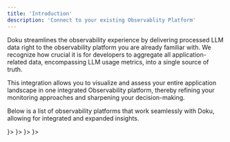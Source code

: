 ```yaml
---
title: 'Introduction'
description: 'Connect to your existing Observablity Platform'
---
```


Doku streamlines the observability experience by delivering processed LLM data right to the observability platform you are already familiar with. We recognize how crucial it is for developers to aggregate all application-related data, encompassing LLM usage metrics, into a single source of truth.

This integration allows you to visualize and assess your entire application landscape in one integrated Observability platform, thereby refining your monitoring approaches and sharpening your decision-making.

Below is a list of observability platforms that work seamlessly with Doku, allowing for integrated and expanded insights.

<CardGroup cols={2}>
    <Card title="Grafana OSS" href="/0.0.1/integrations/grafanaoss" icon={<svg role="img" viewBox="0 0 24 24" xmlns="http://www.w3.org/2000/svg"><title>Grafana</title><path d="M23.02 10.59a8.578 8.578 0 0 0-.862-3.034 8.911 8.911 0 0 0-1.789-2.445c.337-1.342-.413-2.505-.413-2.505-1.292-.08-2.113.4-2.416.62-.052-.02-.102-.044-.154-.064-.22-.089-.446-.172-.677-.247-.231-.073-.47-.14-.711-.197a9.867 9.867 0 0 0-.875-.161C14.557.753 12.94 0 12.94 0c-1.804 1.145-2.147 2.744-2.147 2.744l-.018.093c-.098.029-.2.057-.298.088-.138.042-.275.094-.413.143-.138.055-.275.107-.41.166a8.869 8.869 0 0 0-1.557.87l-.063-.029c-2.497-.955-4.716.195-4.716.195-.203 2.658.996 4.33 1.235 4.636a11.608 11.608 0 0 0-.607 2.635C1.636 12.677.953 15.014.953 15.014c1.926 2.214 4.171 2.351 4.171 2.351.003-.002.006-.002.006-.005.285.509.615.994.986 1.446.156.19.32.371.488.548-.704 2.009.099 3.68.099 3.68 2.144.08 3.553-.937 3.849-1.173a9.784 9.784 0 0 0 3.164.501h.08l.055-.003.107-.002.103-.005.003.002c1.01 1.44 2.788 1.646 2.788 1.646 1.264-1.332 1.337-2.653 1.337-2.94v-.058c0-.02-.003-.039-.003-.06.265-.187.52-.387.758-.6a7.875 7.875 0 0 0 1.415-1.7c1.43.083 2.437-.885 2.437-.885-.236-1.49-1.085-2.216-1.264-2.354l-.018-.013-.016-.013a.217.217 0 0 1-.031-.02c.008-.092.016-.18.02-.27.011-.162.016-.323.016-.48v-.253l-.005-.098-.008-.135a1.891 1.891 0 0 0-.01-.13c-.003-.042-.008-.083-.013-.125l-.016-.124-.018-.122a6.215 6.215 0 0 0-2.032-3.73 6.015 6.015 0 0 0-3.222-1.46 6.292 6.292 0 0 0-.85-.048l-.107.002h-.063l-.044.003-.104.008a4.777 4.777 0 0 0-3.335 1.695c-.332.4-.592.84-.768 1.297a4.594 4.594 0 0 0-.312 1.817l.003.091c.005.055.007.11.013.164a3.615 3.615 0 0 0 .698 1.82 3.53 3.53 0 0 0 1.827 1.282c.33.098.66.14.971.137.039 0 .078 0 .114-.002l.063-.003c.02 0 .041-.003.062-.003.034-.002.065-.007.099-.01.007 0 .018-.003.028-.003l.031-.005.06-.008a1.18 1.18 0 0 0 .112-.02c.036-.008.072-.013.109-.024a2.634 2.634 0 0 0 .914-.415c.028-.02.056-.041.085-.065a.248.248 0 0 0 .039-.35.244.244 0 0 0-.309-.06l-.078.042c-.09.044-.184.083-.283.116a2.476 2.476 0 0 1-.475.096c-.028.003-.054.006-.083.006l-.083.002c-.026 0-.054 0-.08-.002l-.102-.006h-.012l-.024.006c-.016-.003-.031-.003-.044-.006-.031-.002-.06-.007-.091-.01a2.59 2.59 0 0 1-.724-.213 2.557 2.557 0 0 1-.667-.438 2.52 2.52 0 0 1-.805-1.475 2.306 2.306 0 0 1-.029-.444l.006-.122v-.023l.002-.031c.003-.021.003-.04.005-.06a3.163 3.163 0 0 1 1.352-2.29 3.12 3.12 0 0 1 .937-.43 2.946 2.946 0 0 1 .776-.101h.06l.07.002.045.003h.026l.07.005a4.041 4.041 0 0 1 1.635.49 3.94 3.94 0 0 1 1.602 1.662 3.77 3.77 0 0 1 .397 1.414l.005.076.003.075c.002.026.002.05.002.075 0 .024.003.052 0 .07v.065l-.002.073-.008.174a6.195 6.195 0 0 1-.08.639 5.1 5.1 0 0 1-.267.927 5.31 5.31 0 0 1-.624 1.13 5.052 5.052 0 0 1-3.237 2.014 4.82 4.82 0 0 1-.649.066l-.039.003h-.287a6.607 6.607 0 0 1-1.716-.265 6.776 6.776 0 0 1-3.4-2.274 6.75 6.75 0 0 1-.746-1.15 6.616 6.616 0 0 1-.714-2.596l-.005-.083-.002-.02v-.056l-.003-.073v-.096l-.003-.104v-.07l.003-.163c.008-.22.026-.45.054-.678a8.707 8.707 0 0 1 .28-1.355c.128-.444.286-.872.473-1.277a7.04 7.04 0 0 1 1.456-2.1 5.925 5.925 0 0 1 .953-.763c.169-.111.343-.213.524-.306.089-.05.182-.091.273-.135.047-.02.093-.042.138-.062a7.177 7.177 0 0 1 .714-.267l.145-.045c.049-.015.098-.026.148-.041.098-.029.197-.052.296-.076.049-.013.1-.02.15-.033l.15-.032.151-.028.076-.013.075-.01.153-.024c.057-.01.114-.013.171-.023l.169-.021c.036-.003.073-.008.106-.01l.073-.008.036-.003.042-.002c.057-.003.114-.008.171-.01l.086-.006h.023l.037-.003.145-.007a7.999 7.999 0 0 1 1.708.125 7.917 7.917 0 0 1 2.048.68 8.253 8.253 0 0 1 1.672 1.09l.09.077.089.078c.06.052.114.107.171.159.057.052.112.106.166.16.052.055.107.107.159.164a8.671 8.671 0 0 1 1.41 1.978c.012.026.028.052.04.078l.04.078.075.156c.023.051.05.1.07.153l.065.15a8.848 8.848 0 0 1 .45 1.34.19.19 0 0 0 .201.142.186.186 0 0 0 .172-.184c.01-.246.002-.532-.024-.856z"/></svg>}>
    </Card>
    <Card title="Grafana Cloud" href="/0.0.1/integrations/grafanacloud" icon={<svg role="img" viewBox="0 0 24 24" xmlns="http://www.w3.org/2000/svg"><title>Grafana</title><path d="M23.02 10.59a8.578 8.578 0 0 0-.862-3.034 8.911 8.911 0 0 0-1.789-2.445c.337-1.342-.413-2.505-.413-2.505-1.292-.08-2.113.4-2.416.62-.052-.02-.102-.044-.154-.064-.22-.089-.446-.172-.677-.247-.231-.073-.47-.14-.711-.197a9.867 9.867 0 0 0-.875-.161C14.557.753 12.94 0 12.94 0c-1.804 1.145-2.147 2.744-2.147 2.744l-.018.093c-.098.029-.2.057-.298.088-.138.042-.275.094-.413.143-.138.055-.275.107-.41.166a8.869 8.869 0 0 0-1.557.87l-.063-.029c-2.497-.955-4.716.195-4.716.195-.203 2.658.996 4.33 1.235 4.636a11.608 11.608 0 0 0-.607 2.635C1.636 12.677.953 15.014.953 15.014c1.926 2.214 4.171 2.351 4.171 2.351.003-.002.006-.002.006-.005.285.509.615.994.986 1.446.156.19.32.371.488.548-.704 2.009.099 3.68.099 3.68 2.144.08 3.553-.937 3.849-1.173a9.784 9.784 0 0 0 3.164.501h.08l.055-.003.107-.002.103-.005.003.002c1.01 1.44 2.788 1.646 2.788 1.646 1.264-1.332 1.337-2.653 1.337-2.94v-.058c0-.02-.003-.039-.003-.06.265-.187.52-.387.758-.6a7.875 7.875 0 0 0 1.415-1.7c1.43.083 2.437-.885 2.437-.885-.236-1.49-1.085-2.216-1.264-2.354l-.018-.013-.016-.013a.217.217 0 0 1-.031-.02c.008-.092.016-.18.02-.27.011-.162.016-.323.016-.48v-.253l-.005-.098-.008-.135a1.891 1.891 0 0 0-.01-.13c-.003-.042-.008-.083-.013-.125l-.016-.124-.018-.122a6.215 6.215 0 0 0-2.032-3.73 6.015 6.015 0 0 0-3.222-1.46 6.292 6.292 0 0 0-.85-.048l-.107.002h-.063l-.044.003-.104.008a4.777 4.777 0 0 0-3.335 1.695c-.332.4-.592.84-.768 1.297a4.594 4.594 0 0 0-.312 1.817l.003.091c.005.055.007.11.013.164a3.615 3.615 0 0 0 .698 1.82 3.53 3.53 0 0 0 1.827 1.282c.33.098.66.14.971.137.039 0 .078 0 .114-.002l.063-.003c.02 0 .041-.003.062-.003.034-.002.065-.007.099-.01.007 0 .018-.003.028-.003l.031-.005.06-.008a1.18 1.18 0 0 0 .112-.02c.036-.008.072-.013.109-.024a2.634 2.634 0 0 0 .914-.415c.028-.02.056-.041.085-.065a.248.248 0 0 0 .039-.35.244.244 0 0 0-.309-.06l-.078.042c-.09.044-.184.083-.283.116a2.476 2.476 0 0 1-.475.096c-.028.003-.054.006-.083.006l-.083.002c-.026 0-.054 0-.08-.002l-.102-.006h-.012l-.024.006c-.016-.003-.031-.003-.044-.006-.031-.002-.06-.007-.091-.01a2.59 2.59 0 0 1-.724-.213 2.557 2.557 0 0 1-.667-.438 2.52 2.52 0 0 1-.805-1.475 2.306 2.306 0 0 1-.029-.444l.006-.122v-.023l.002-.031c.003-.021.003-.04.005-.06a3.163 3.163 0 0 1 1.352-2.29 3.12 3.12 0 0 1 .937-.43 2.946 2.946 0 0 1 .776-.101h.06l.07.002.045.003h.026l.07.005a4.041 4.041 0 0 1 1.635.49 3.94 3.94 0 0 1 1.602 1.662 3.77 3.77 0 0 1 .397 1.414l.005.076.003.075c.002.026.002.05.002.075 0 .024.003.052 0 .07v.065l-.002.073-.008.174a6.195 6.195 0 0 1-.08.639 5.1 5.1 0 0 1-.267.927 5.31 5.31 0 0 1-.624 1.13 5.052 5.052 0 0 1-3.237 2.014 4.82 4.82 0 0 1-.649.066l-.039.003h-.287a6.607 6.607 0 0 1-1.716-.265 6.776 6.776 0 0 1-3.4-2.274 6.75 6.75 0 0 1-.746-1.15 6.616 6.616 0 0 1-.714-2.596l-.005-.083-.002-.02v-.056l-.003-.073v-.096l-.003-.104v-.07l.003-.163c.008-.22.026-.45.054-.678a8.707 8.707 0 0 1 .28-1.355c.128-.444.286-.872.473-1.277a7.04 7.04 0 0 1 1.456-2.1 5.925 5.925 0 0 1 .953-.763c.169-.111.343-.213.524-.306.089-.05.182-.091.273-.135.047-.02.093-.042.138-.062a7.177 7.177 0 0 1 .714-.267l.145-.045c.049-.015.098-.026.148-.041.098-.029.197-.052.296-.076.049-.013.1-.02.15-.033l.15-.032.151-.028.076-.013.075-.01.153-.024c.057-.01.114-.013.171-.023l.169-.021c.036-.003.073-.008.106-.01l.073-.008.036-.003.042-.002c.057-.003.114-.008.171-.01l.086-.006h.023l.037-.003.145-.007a7.999 7.999 0 0 1 1.708.125 7.917 7.917 0 0 1 2.048.68 8.253 8.253 0 0 1 1.672 1.09l.09.077.089.078c.06.052.114.107.171.159.057.052.112.106.166.16.052.055.107.107.159.164a8.671 8.671 0 0 1 1.41 1.978c.012.026.028.052.04.078l.04.078.075.156c.023.051.05.1.07.153l.065.15a8.848 8.848 0 0 1 .45 1.34.19.19 0 0 0 .201.142.186.186 0 0 0 .172-.184c.01-.246.002-.532-.024-.856z"/></svg>}>
    </Card>
    <Card title="DataDog" href="/0.0.1/integrations/datadog" icon={<svg role="img" viewBox="0 0 24 24" xmlns="http://www.w3.org/2000/svg"><title>Datadog</title><path d="M19.57 17.04l-1.997-1.316-1.665 2.782-1.937-.567-1.706 2.604.087.82 9.274-1.71-.538-5.794zm-8.649-2.498l1.488-.204c.241.108.409.15.697.223.45.117.97.23 1.741-.16.18-.088.553-.43.704-.625l6.096-1.106.622 7.527-10.444 1.882zm11.325-2.712l-.602.115L20.488 0 .789 2.285l2.427 19.693 2.306-.334c-.184-.263-.471-.581-.96-.989-.68-.564-.44-1.522-.039-2.127.53-1.022 3.26-2.322 3.106-3.956-.056-.594-.15-1.368-.702-1.898-.02.22.017.432.017.432s-.227-.289-.34-.683c-.112-.15-.2-.199-.319-.4-.085.233-.073.503-.073.503s-.186-.437-.216-.807c-.11.166-.137.48-.137.48s-.241-.69-.186-1.062c-.11-.323-.436-.965-.343-2.424.6.421 1.924.321 2.44-.439.171-.251.288-.939-.086-2.293-.24-.868-.835-2.16-1.066-2.651l-.028.02c.122.395.374 1.223.47 1.625.293 1.218.372 1.642.234 2.204-.116.488-.397.808-1.107 1.165-.71.358-1.653-.514-1.713-.562-.69-.55-1.224-1.447-1.284-1.883-.062-.477.275-.763.445-1.153-.243.07-.514.192-.514.192s.323-.334.722-.624c.165-.109.262-.178.436-.323a9.762 9.762 0 0 0-.456.003s.42-.227.855-.392c-.318-.014-.623-.003-.623-.003s.937-.419 1.678-.727c.509-.208 1.006-.147 1.286.257.367.53.752.817 1.569.996.501-.223.653-.337 1.284-.509.554-.61.99-.688.99-.688s-.216.198-.274.51c.314-.249.66-.455.66-.455s-.134.164-.259.426l.03.043c.366-.22.797-.394.797-.394s-.123.156-.268.358c.277-.002.838.012 1.056.037 1.285.028 1.552-1.374 2.045-1.55.618-.22.894-.353 1.947.68.903.888 1.609 2.477 1.259 2.833-.294.295-.874-.115-1.516-.916a3.466 3.466 0 0 1-.716-1.562 1.533 1.533 0 0 0-.497-.85s.23.51.23.96c0 .246.03 1.165.424 1.68-.039.076-.057.374-.1.43-.458-.554-1.443-.95-1.604-1.067.544.445 1.793 1.468 2.273 2.449.453.927.186 1.777.416 1.997.065.063.976 1.197 1.15 1.767.306.994.019 2.038-.381 2.685l-1.117.174c-.163-.045-.273-.068-.42-.153.08-.143.241-.5.243-.572l-.063-.111c-.348.492-.93.97-1.414 1.245-.633.359-1.363.304-1.838.156-1.348-.415-2.623-1.327-2.93-1.566 0 0-.01.191.048.234.34.383 1.119 1.077 1.872 1.56l-1.605.177.759 5.908c-.337.048-.39.071-.757.124-.325-1.147-.946-1.895-1.624-2.332-.599-.384-1.424-.47-2.214-.314l-.05.059a2.851 2.851 0 0 1 1.863.444c.654.413 1.181 1.481 1.375 2.124.248.822.42 1.7-.248 2.632-.476.662-1.864 1.028-2.986.237.3.481.705.876 1.25.95.809.11 1.577-.03 2.106-.574.452-.464.69-1.434.628-2.456l.714-.104.258 1.834 11.827-1.424zM15.05 6.848c-.034.075-.085.125-.007.37l.004.014.013.032.032.073c.14.287.295.558.552.696.067-.011.136-.019.207-.023.242-.01.395.028.492.08.009-.048.01-.119.005-.222-.018-.364.072-.982-.626-1.308-.264-.122-.634-.084-.757.068a.302.302 0 0 1 .058.013c.186.066.06.13.027.207m1.958 3.392c-.092-.05-.52-.03-.821.005-.574.068-1.193.267-1.328.372-.247.191-.135.523.047.66.511.382.96.638 1.432.575.29-.038.546-.497.728-.914.124-.288.124-.598-.058-.698m-5.077-2.942c.162-.154-.805-.355-1.556.156-.554.378-.571 1.187-.041 1.646.053.046.096.078.137.104a4.77 4.77 0 0 1 1.396-.412c.113-.125.243-.345.21-.745-.044-.542-.455-.456-.146-.749"/></svg>}>
    </Card>
    <Card title="New Relic" href="/0.0.1/integrations/new-relic" icon={<svg role="img" viewBox="0 0 24 24" xmlns="http://www.w3.org/2000/svg"><title>New Relic</title><path d="M8.0015 14.3091v7.384L12.0008 24V12.0008L1.6078 5.9996v4.6167ZM12.0008 0 2.8232 5.2976 6.8209 7.606l5.1799-2.9893 6.3936 3.6913v7.384l-5.1783 2.9908v4.6167l9.176-5.2991V5.9996Z"/></svg>}>
    </Card>
</CardGroup>